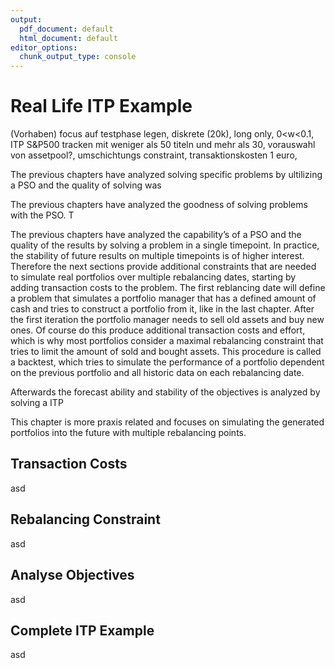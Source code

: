 ```yaml
---
output:
  pdf_document: default
  html_document: default
editor_options:
  chunk_output_type: console
---
```

# Real Life ITP Example

(Vorhaben)
focus auf testphase legen, diskrete (20k), long only, 0<w<0.1, ITP S&P500 tracken mit weniger als 50 titeln und mehr als 30, vorauswahl von assetpool?, umschichtungs constraint, transaktionskosten 1 euro, 


The previous chapters have analyzed solving specific problems by ultilizing a PSO and the quality of solving was 

The previous chapters have analyzed the goodness of solving problems with the PSO. T

The previous chapters have analyzed the capability's of a PSO and the quality of the results by solving a problem in a single timepoint. In practice, the stability of future results on multiple timepoints is of higher interest. Therefore the next sections provide additional constraints that are needed to simulate real portfolios over multiple rebalancing dates, starting by adding transaction costs to the problem. The first reblancing date will define a problem that simulates a portfolio manager that has a defined amount of cash and tries to construct a portfolio from it, like in the last chapter. After the first iteration the portfolio manager needs to sell old assets and buy new ones. Of course do this produce additional transaction costs and effort, which is why most portfolios consider a maximal rebalancing constraint that tries to limit the amount of sold and bought assets. This procedure is called a backtest, which tries to simulate the performance of a portfolio dependent on the previous portfolio and all historic data on each rebalancing date.

Afterwards the forecast ability and stability of the objectives is analyzed by solving a ITP 




This chapter is more praxis related and focuses on simulating the generated portfolios into the future with multiple rebalancing points.

## Transaction Costs
asd

## Rebalancing Constraint
asd

## Analyse Objectives
asd

## Complete ITP Example
asd





